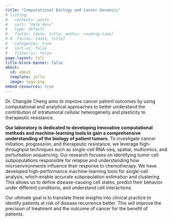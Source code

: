 ```yaml
---
title: "Computational Biology and Cancer Genomics"
# listing:
#   contents: posts
#   sort: "date desc"
#   type: default
#   fields: [date, title, author, reading-time]
# #  fields: [date, title]
#   categories: true
#   sort-ui: false
#   filter-ui: false
page-layout: full
title-block-banner: false
about:
  id: about
  template: jolla
  image: logo.png
embed-resources: true
---
```


::: {#about}
:::

Dr. Changde Cheng aims to improve cancer patient outcomes by using computational and analytical approaches to better understand the contribution of intratumoral cellular heterogeneity and plasticity to therapeutic resistance.

**Our laboratory is dedicated to developing innovative computational methods and machine-learning tools to gain a comprehensive understanding of the biology of patient tumors**. To investigate cancer initiation, progression, and therapeutic resistance, we leverage high-throughput techniques such as single-cell RNA-seq, spatial, multiomics, and perturbation sequencing. Our research focuses on identifying tumor cell subpopulations responsible for relapse and understanding how microenvironments influence their response to chemotherapy. We have developed high-performance machine-learning tools for single-cell analysis, which enable accurate subpopulation estimation and clustering. This allows us to define disease-causing cell states, predict their behavior under different conditions, and understand cell interactions.

Our ultimate goal is to translate these insights into clinical practice to identify patients at risk of disease recurrence better. This will improve the precision of treatment and the outcome of cancer for the benefit of patients.





<!-- **Methods development and validation** - Our laboratory aims to create innovative computational methods and machine learning tools that can utilize high-throughput, high-dimensional genomics and heterogeneous biological data to gain a comprehensive and in-depth understanding of the biology of patient tumors. This understanding will help us develop effective treatment and therapy options, which can be translated into clinical practice. -->

<!-- **Representative publications** -->

<!-- **Single-cell, spatial, and multi-omics for cancer research**.  Our research leverages high-throughput techniques such as single-cell RNA-seq, spatial, multiomics, and  perturbation sequencing to investigate cancer initiation, progression, and therapeutic resistance. We focus on identifying specific tumor cell subpopulations responsible for relapse and understanding how microenvironments influence their response to chemotherapy. We've developed high-performance machine-learning tools for single-cell analysis, enabling accurate subpopulation estimation and clustering. This allows us to define disease-causing cell states, predict their behavior under different conditions, and understand cell interactions. Our goal is to translate these insights into clinical practice for better identifying patients at risk of disease recurrence, thus improving the precision treatment and outcome of cancer. -->

<!-- 1.	Cheng C, Easton J, Rosencrance C, Li Y, Ju B, Williams J, Mulder HL, Pang Y, Chen W, Chen X. Latent cellular analysis robustly reveals subtle diversity in large-scale single-cell RNA-seq data. *Nucleic Acids Res*. 2019 Dec 16;47(22):e143.  -->
<!-- 2.	Tamura T,$^{\ast}$ Cheng C,$^{\ast}$ Chen W, Merriam LT, Athar H, Kim YH, Manandhar R, Amir Sheikh MD, Pinilla-Vera M, Varon J, Hou PC, Lawler PR, Oldham WM, Seethala RR, Tesfaigzi Y, Weissman AJ, Baron RM, Ichinose F, Berg KM, Bohula EA, Morrow DA, Chen X, Kim EY. Single-cell transcriptomics reveal a hyperacute cytokine and immune checkpoint axis after cardiac arrest in patients with poor neurological outcome. *Med*. 2023 Jul 14;4(7):432-456.e6. ($^{\ast}$Equal contribution) -->
<!-- 3.	Fang J,$^{\ast}$ Singh S,$^{\ast}$ Cheng C,$^{\ast}$ Natarajan S,$^{\ast}$ Sheppard H,$^{\ast}$ Abu-Zaid A, Durbin AD, Lee HW, Wu Q, Steele J, Connelly JP, Jin H, Chen W, Fan Y, Pruett-Miller SM, Rehg JE, Koo SC, Santiago T, Emmons J, Cairo S, Wang R, Glazer ES, Murphy AJ, Chen T, Davidoff AM, Armengol C, Easton J, Chen X, Yang J. Genome-wide mapping of cancer dependency genes and genetic modifiers of chemotherapy in high-risk hepatoblastoma. *Nat Commun*. 2023 Jul 6;14(1):4003. ($^{\ast}$Equal contribution) -->
<!-- 4.	Yang K, Blanco DB, Chen X, Dash P, Neale G, Rosencrance C, Easton J, Chen W, Cheng C, Dhungana Y, Kc A, Awad W, Guo XJ, Thomas PG, Chi H. Metabolic signaling directs the reciprocal lineage decisions of αβ and γδ T cells. *Sci Immunol*. 2018 Jul 6;3(25).  -->


<!-- **Statistical and populational genetics of aging and complex quantitative traits**.   Why do we age? What is the evolutionary origin of cancer? Why do females differ from males? What are the evolutionary forces shaping the differences between the sexes? I have used statistical and population genetics modeling and genomics data analysis to tackle these fundamental questions. We study the relation between molecular evolution, genetic variation patterns, and age-dependent gene expression, and our findings suggest that selection against deleterious mutations gets less efficient with age. We developed a population genetics model to show a high risk of loss of function when the strength of selection is weak. This may explain why late-expressed genes appear to have short lifespans and are more likely to contribute to cancer. For the evolution of sexual dimorphism, we have developed a theory suggesting that the canonical scenario for the evolution of sexual dimorphism by antagonistic selection may be less widely applicable than believed. We used a geometrical approach to show how the evolution of dimorphism responds to selection under a strong genetic constraint.  -->

<!-- 1.	Cheng C, Kirkpatrick M. Molecular evolution and the decline of purifying selection with age. *Nat Commun*. 2021 May 11;12(1):2657.  -->
<!-- 2.	Cheng C, Houle D. Predicting Multivariate Responses of Sexual Dimorphism to Direct and Indirect Selection. *Am Nat*. 2020 Oct;196(4):391-405. -->
<!-- 3.	Houle D, Cheng C. Predicting the Evolution of Sexual Dimorphism in Gene Expression. *Mol Biol Evol*. 2021 May 4;38(5):1847-1859.  -->
<!-- 4.	Cheng C, Kirkpatrick M. Inversions are bigger on the X chromosome. *Mol Ecol*. 2019 Mar;28(6):1238-1245.  -->
<!-- 5.	Cheng C, Kirkpatrick M. Sex-Specific Selection and Sex-Biased Gene Expression in Humans and Flies. *PLoS Genet*. 2016 Sep;12(9):e1006170.  -->

<!-- Leave it out for lab page -->

<!-- **Systems and evolutionary genomics of sex chromosomes and chromosomal rearrangements**.  -->
<!-- Early in my career, I have played a leading role in discovering conserved male determination genes through evolutionary genomics analysis of malaria mosquitoes' first fully assembled Y chromosome.  Our work is considered the most significant breakthrough in decades and has received wide media coverage in different languages.  I was among the first to study genomic structural variation and its role in evolution and ecology using whole-genome sequencing and systems genomics in natural populations.  I was one of the first to propose that "speciation islands" could be divergent genomic islands with no role in speciation, as supported by our population genomics analysis.   -->

<!-- 1.	Cheng C, Tan JC, Hahn MW, Besansky NJ. Systems genetic analysis of inversion polymorphisms in the malaria mosquito Anopheles gambiae. Proc *Natl Acad Sci U S A*. 2018 Jul 24;115(30):E7005-E7014.  -->
<!-- 2.	Hall AB,$^{\ast}$ Papathanos PA,$^{\ast}$ Sharma A,$^{\ast}$ Cheng C,$^{\ast}$ Akbari OS, Assour L, Bergman NH, Cagnetti A, Crisanti A, Dottorini T, Fiorentini E, Galizi R, Hnath J, Jiang X, Koren S, Nolan T, Radune D, Sharakhova MV, Steele A, Timoshevskiy VA, Windbichler N, Zhang S, Hahn MW, Phillippy AM, Emrich SJ, Sharakhov IV, Tu ZJ, Besansky NJ. Radical remodeling of the Y chromosome in a recent radiation of malaria mosquitoes. *Proc Natl Acad Sci U S A*. 2016 Apr 12;113(15):E2114-23.  ($^{\ast}$Equal contribution) -->
<!-- 3.	Cheng C, White BJ, Kamdem C, Mockaitis K, Costantini C, Hahn MW, Besansky NJ. Ecological genomics of Anopheles gambiae along a latitudinal cline: a population-resequencing approach. *Genetics*. 2012 Apr;190(4):1417-32.  -->
<!-- 4.	White BJ, Cheng C, Simard F, Costantini C, Besansky NJ. Genetic association of physically unlinked islands of genomic divergence in incipient species of Anopheles gambiae. *Mol Ecol*. 2010 Mar;19(5):925-39.   -->
<!-- 5.  White BJ, Cheng C, Sangaré D, Lobo NF, Collins FH, Besansky NJ. The population genomics of trans-specific inversion polymorphisms in Anopheles gambiae. *Genetics*. 2009 Sep;183(1):275-88.  -->


<!-- Before joining UAB, I served as a lead computational research scientist in the computational biology department at the [St. Jude Children's Research Hospital](https://www.stjude.org/). I did my postdoc with [Mark Kirkpatrick](https://en.wikipedia.org/wiki/Mark_Kirkpatrick) at the University of Texas, Austin.  I studied genetics and genomics with [Nora Besansky](https://en.wikipedia.org/wiki/Nora_J._Besansky) at Notre Dame, and ecology and evolutionary biology with [Chuck Taylor](https://dailybruin.com/2013/11/06/ucla-professor-researches-birdsongs-in-mexico-australia) at UCLA. -->
